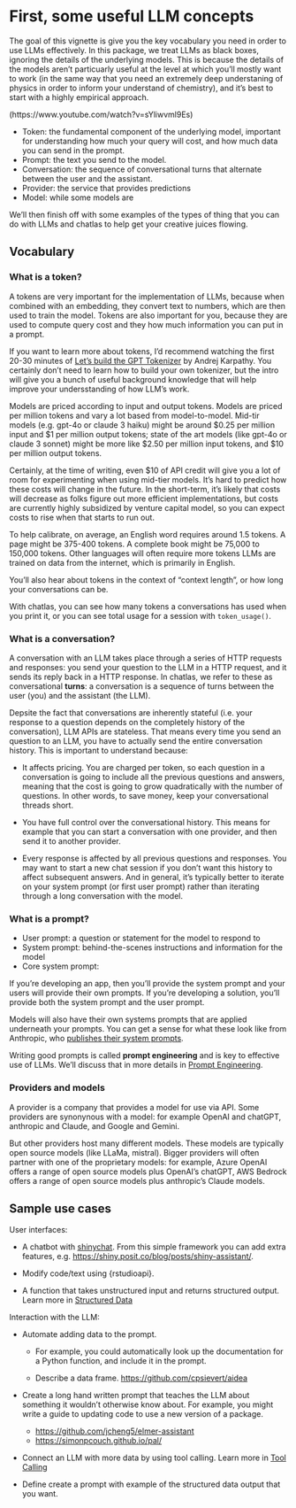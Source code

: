 
# First, some useful LLM concepts

The goal of this vignette is give you the key vocabulary you need in order to use LLMs effectively. In this package, we treat LLMs as black boxes, ignoring the details of the underlying models. This is because the details of the models aren't particuarly useful at the level at which you'll mostly want to work (in the same way that you need an extremely deep understaning of physics in order to inform your understand of chemistry), and it's best to start with a highly empirical approach.

(https://www.youtube.com/watch?v=sYliwvml9Es)

* Token: the fundamental component of the underlying model, important for understanding how much your query will cost, and how much data you can send in the prompt.
* Prompt: the text you send to the model.
* Conversation: the sequence of conversational turns that alternate between the user and the assistant.
* Provider: the service that provides predictions
* Model: while some models are

We'll then finish off with some examples of the types of thing that you can do with LLMs and chatlas to help get your creative juices flowing.

## Vocabulary

### What is a token?

A tokens are very important for the implementation of LLMs, because when combined with an embedding, they convert text to numbers, which are then used to train the model. Tokens are also important for you, because they are used to compute query cost and they how much information you can put in a prompt.

If you want to learn more about tokens, I'd recommend watching the first 20-30 minutes of [Let's build the GPT Tokenizer](https://www.youtube.com/watch?v=zduSFxRajkE) by Andrej Karpathy. You certainly don't need to learn how to build your own tokenizer, but the intro will give you a bunch of useful background knowledge that will help improve your undersstanding of how LLM's work.

Models are priced according to input and output tokens. Models are priced per million tokens and vary a lot based from model-to-model. Mid-tir models (e.g. gpt-4o or claude 3 haiku) might be around $0.25 per million input and $1 per million output tokens; state of the art models (like gpt-4o or claude 3 sonnet) might be more like $2.50 per million input tokens, and $10 per million output tokens.

Certainly, at the time of writing, even $10 of API credit will give you a lot of room for experimenting when using mid-tier models. It's hard to predict how these costs will change in the future. In the short-term, it's likely that costs will decrease as folks figure out more efficient implementations, but costs are currently highly subsidized by venture capital model, so you can expect costs to rise when that starts to run out.

To help calibrate, on average, an English word requires around 1.5 tokens. A page might be 375-400 tokens. A complete book might be 75,000 to 150,000 tokens. Other languages will often require more tokens LLMs are trained on data from the internet, which is primarily in English.


You'll also hear about tokens in the context of "context length", or how long your conversations can be.

With chatlas, you can see how many tokens a conversations has used when you print it, or you can see total usage for a session with `token_usage()`.

### What is a conversation?

A conversation with an LLM takes place through a series of HTTP requests and responses: you send your question to the LLM in a HTTP request, and it sends its reply back in a HTTP response. In chatlas, we refer to these as conversational __turns__: a conversation is a sequence of turns between the user (you) and the assistant (the LLM).

Depsite the fact that conversations are inherently stateful (i.e. your response to a question depends on the completely history of the conversation), LLM APIs are stateless. That means every time you send an question to an LLM, you have to actually send the entire conversation history. This is important to understand because:

* It affects pricing. You are charged per token, so each question in a conversation is going to include all the previous questions and answers, meaning that the cost is going to grow quadratically with the number of questions. In other words, to save money, keep your conversational threads short.

* You have full control over the conversational history. This means for example that you can start a conversation with one provider, and then send it to another provider.

* Every response is affected by all previous questions and responses. You may want to start a new chat session if you don't want this history to affect subsequent answers. And in general, it's typically better to iterate on your system prompt (or first user prompt) rather than iterating through a long conversation with the model.

### What is a prompt?

- User prompt: a question or statement for the model to respond to
- System prompt: behind-the-scenes instructions and information for the model
- Core system prompt:

If you're developing an app, then you'll provide the system prompt and your users will provide their own prompts. If you're developing a solution, you'll provide both the system prompt and the user prompt.

Models will also have their own systems prompts that are applied underneath your prompts. You can get a sense for what these look like from Anthropic, who [publishes their system prompts](https://docs.anthropic.com/en/release-notes/system-prompts).

Writing good prompts is called __prompt engineering__ and is key to effective use of LLMs. We'll discuss that in more details in [Prompt Engineering](prompt-engineering.qmd).

### Providers and models

A provider is a company that provides a model for use via API. Some providers are synonynous with a model: for example OpenAI and chatGPT, anthropic and Claude, and Google and Gemini.

But other providers host many different models. These models are typically open source models (like LLaMa, mistral). Bigger providers will often partner with one of the proprietary models: for example, Azure OpenAI offers a range of open source models plus OpenAI's chatGPT, AWS Bedrock offers a range of open source models plus anthropic's Claude models.

## Sample use cases

User interfaces:

* A chatbot with [shinychat](https://github.com/jcheng5/shinychat).
  From this simple framework you can add extra features, e.g. <https://shiny.posit.co/blog/posts/shiny-assistant/>.

* Modify code/text using {rstudioapi}.

* A function that takes unstructured input and returns structured output. Learn more in [Structured Data](structured-data.qmd)

Interaction with the LLM:

* Automate adding data to the prompt.

    * For example, you could automatically look up the documentation for a Python function, and include it in the prompt.

    * Describe a data frame. <https://github.com/cpsievert/aidea>

* Create a long hand written prompt that teaches the LLM about something it wouldn't otherwise know about. For example, you might write a guide to updating code to use a new version of a package.

    * <https://github.com/jcheng5/elmer-assistant>
    * <https://simonpcouch.github.io/pal/>

* Connect an LLM with more data by using tool calling. Learn more in [Tool Calling](tool-calling.qmd)

* Define create a prompt with example of the structured data output that you want.
